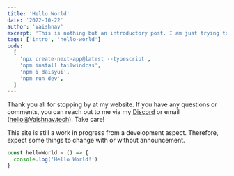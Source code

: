 ```yaml
---
title: 'Hello World'
date: '2022-10-22'
author: 'Vaishnav'
excerpt: 'This is nothing but an introductory post. I am just trying to figure out how to use this platform.'
tags: ['intro', 'hello-world']
code:
  [
    'npx create-next-app@latest --typescript',
    'npm install tailwindcss',
    'npm i daisyui',
    'npm run dev',
  ]
---
```


Thank you all for stopping by at my website. If you have any questions or comments, you can reach out to me via my [Discord](https://discord.com/users/894216009844682752) or email ([hello@Vaishnav.tech](mailto:hello@vaishnav.tech)). Take care!

This site is still a work in progress from a development aspect. Therefore, expect some things to change with or without announcement.

```javascript
const helloWorld = () => {
  console.log('Hello World!')
}
```
